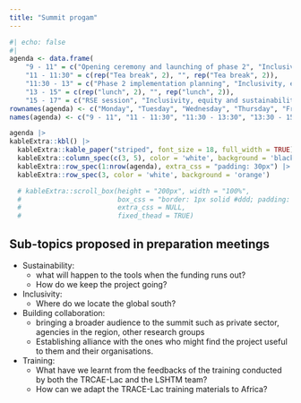 ```yaml
---
title: "Summit progam"
---
```




```r
#| echo: false
#| 
agenda <- data.frame(
    "9 - 11" = c("Opening ceremony and launching of phase 2", "Inclusivity, equity and sustainability day", "", "Designing outbreak analytics course", "Tools for surveillance"),
    "11 - 11:30" = c(rep("Tea break", 2), "", rep("Tea break", 2)),
    "11:30 - 13" = c("Phase 2 implementation planning", "Inclusivity, equity and sustainability day", "", "One health / local outbreaks/ NTDs", "Lessons learnt/Gaps/needs"),
    "13 - 15" = c(rep("lunch", 2), "", rep("lunch", 2)),
    "15 - 17" = c("RSE session", "Inclusivity, equity and sustainability day", "", "RSE session", ""))
rownames(agenda) <- c("Monday", "Tuesday", "Wednesday", "Thursday", "Friday")
names(agenda) <- c("9 - 11", "11 - 11:30", "11:30 - 13:30", "13:30 - 15", "15 - 17")

agenda |>
kableExtra::kbl() |>
  kableExtra::kable_paper("striped", font_size = 18, full_width = TRUE) |>
  kableExtra::column_spec(c(3, 5), color = 'white', background = 'black') |>
  kableExtra::row_spec(1:nrow(agenda), extra_css = "padding: 30px") |>
  kableExtra::row_spec(3, color = 'white', background = 'orange')

  # kableExtra::scroll_box(height = "200px", width = "100%",
  #                        box_css = "border: 1px solid #ddd; padding: 5px; ",
  #                        extra_css = NULL,
  #                        fixed_thead = TRUE)
```

## Sub-topics proposed in preparation meetings

* Sustainability:
    * what will happen to the tools when the funding runs out?
    * How do we keep the project going?
    
* Inclusivity:
    * Where do we locate the global south?

* Building collaboration:
    * bringing a broader audience to the summit such as private sector, agencies in the region, other research groups
    * Establishing alliance with the ones who might find the project useful to them and their organisations.
    
* Training:
    * What have we learnt from the feedbacks of the training conducted by both the TRCAE-Lac and the LSHTM team?
    * How can we adapt the TRACE-Lac training materials to Africa?
